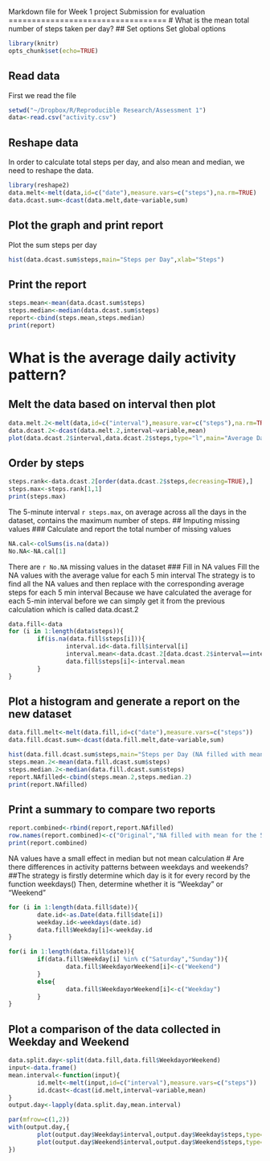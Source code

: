 Markdown file for Week 1 project
Submission for evaluation
==================================
# What is the mean total number of steps taken per day?
## Set options
Set global options
```r
library(knitr)
opts_chunk$set(echo=TRUE)
```
## Read data
First we read the file
```r
setwd("~/Dropbox/R/Reproducible Research/Assessment 1")
data<-read.csv("activity.csv")
```
## Reshape data
In order to calculate total steps per day, and also mean and median, we need to reshape the data.
```r
library(reshape2)
data.melt<-melt(data,id=c("date"),measure.vars=c("steps"),na.rm=TRUE)
data.dcast.sum<-dcast(data.melt,date~variable,sum)
```
## Plot the graph and print report
Plot the sum steps per day
```r
hist(data.dcast.sum$steps,main="Steps per Day",xlab="Steps")
```
## Print the report
```r
steps.mean<-mean(data.dcast.sum$steps)
steps.median<-median(data.dcast.sum$steps)
report<-cbind(steps.mean,steps.median)
print(report)
```
# What is the average daily activity pattern?
## Melt the data based on interval then plot
```r
data.melt.2<-melt(data,id=c("interval"),measure.var=c("steps"),na.rm=TRUE)
data.dcast.2<-dcast(data.melt.2,interval~variable,mean)
plot(data.dcast.2$interval,data.dcast.2$steps,type="l",main="Average Daily Activity Pattern",xlab="5 min interval",ylab="steps")
```
## Order by steps
```r
steps.rank<-data.dcast.2[order(data.dcast.2$steps,decreasing=TRUE),]
steps.max<-steps.rank[1,1]
print(steps.max)
```
The 5-minute interval `r steps.max`, on average across all the days in the dataset, contains the maximum number of steps.
## Imputing missing values
### Calculate and report the total number of missing values
```r
NA.cal<-colSums(is.na(data))
No.NA<-NA.cal[1]
```
There are `r No.NA` missing values in the dataset
### Fill in NA values
Fill the NA values with the average value for each 5 min interval
The strategy is to find all the NA values and then replace with the corresponding average steps for each 5 min interval
Because we have calculated the average for each 5-min interval before we can simply get it from the previous calculation which is called data.dcast.2
```r
data.fill<-data
for (i in 1:length(data$steps)){
        if(is.na(data.fill$steps[i])){
                interval.id<-data.fill$interval[i]
                interval.mean<-data.dcast.2[data.dcast.2$interval==interval.id,2]
                data.fill$steps[i]<-interval.mean
        }
}
```
## Plot a histogram and generate a report on the new dataset
```r
data.fill.melt<-melt(data.fill,id=c("date"),measure.vars=c("steps"))
data.fill.dcast.sum<-dcast(data.fill.melt,date~variable,sum)

hist(data.fill.dcast.sum$steps,main="Steps per Day (NA filled with mean for each 5-minute interval)",xlab="Steps")
steps.mean.2<-mean(data.fill.dcast.sum$steps)
steps.median.2<-median(data.fill.dcast.sum$steps)
report.NAfilled<-cbind(steps.mean.2,steps.median.2)
print(report.NAfilled)
```
## Print a summary to compare two reports
```r
report.combined<-rbind(report,report.NAfilled)
row.names(report.combined)<-c("Original","NA filled with mean for the 5-minute interval")
print(report.combined)
```
NA values have a small effect in median but not mean calculation
# Are there differences in activity patterns between weekdays and weekends?
##The strategy is firstly determine which day is it for every record by the function weekdays()
Then, determine whether it is "Weekday" or "Weekend"

```r
for (i in 1:length(data.fill$date)){
        date.id<-as.Date(data.fill$date[i])
        weekday.id<-weekdays(date.id)
        data.fill$Weekday[i]<-weekday.id
}

for(i in 1:length(data.fill$date)){
        if(data.fill$Weekday[i] %in% c("Saturday","Sunday")){
                data.fill$WeekdayorWeekend[i]<-c("Weekend")
        }
        else{
                data.fill$WeekdayorWeekend[i]<-c("Weekday")
        }
}
```
## Plot a comparison of the data collected in Weekday and Weekend
```r
data.split.day<-split(data.fill,data.fill$WeekdayorWeekend)
input<-data.frame()
mean.interval<-function(input){
        id.melt<-melt(input,id=c("interval"),measure.vars=c("steps"))
        id.dcast<-dcast(id.melt,interval~variable,mean)
}
output.day<-lapply(data.split.day,mean.interval)

par(mfrow=c(1,2))
with(output.day,{
        plot(output.day$Weekday$interval,output.day$Weekday$steps,type="l",main="Weekday",xlab="5 min interval",ylab="steps")
        plot(output.day$Weekend$interval,output.day$Weekend$steps,type="l",main="Weekend",xlab="5 min interval",ylab="steps")
})
```
